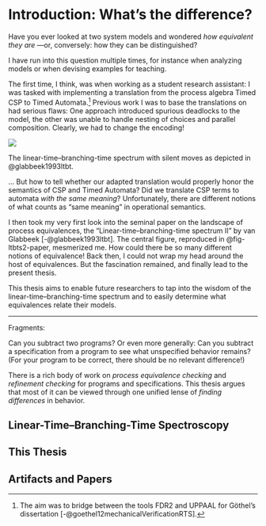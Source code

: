
# Introduction: What's the difference?

\pagenumbering{arabic}

Have you ever looked at two system models and wondered *how equivalent they are*
---or, conversely: how they can be distinguished?

I have run into this question multiple times, for instance when analyzing models or when devising examples for teaching.

The first time, I think, was when working as a student research assistant:
I was tasked with implementing a translation from the process algebra Timed CSP to Timed Automata.^[The aim was to bridge between the tools FDR2 and UPPAAL for Göthel's dissertation [-@goethel12mechanicalVerificationRTS].]
Previous work I was to base the translations on had serious flaws:
One approach introduced spurious deadlocks to the model, the other was unable to handle nesting of choices and parallel composition.
Clearly, we had to change the encoding!

::: {#fig-ltbts2-paper .column-margin}

![](img/ltbts2.png){.lightbox}

The linear-time–branching-time spectrum with silent moves as depicted in @glabbeek1993ltbt.

:::

… But how to tell whether our adapted translation would properly honor the semantics of CSP and Timed Automata?
Did we translate CSP terms to automata *with the same meaning*?
Unfortunately, there are different notions of what counts as “same meaning” in operational semantics.

I then took my very first look into the seminal paper on the landscape of process equivalences, the “Linear-time–branching-time spectrum II” by van Glabbeek [-@glabbeek1993ltbt].
The central figure, reproduced in @fig-ltbts2-paper, mesmerized me.
How could there be so many different notions of equivalence!
Back then, I could not wrap my head around the host of equivalences.
But the fascination remained, and finally lead to the present thesis.

This thesis aims to enable future researchers to tap into the wisdom of the linear-time–branching-time spectrum and to easily determine what equivalences relate their models.

----

Fragments:

Can you subtract two programs?
Or even more generally:
Can you subtract a specification from a program to see what unspecified behavior remains?
(For your program to be correct, there should be no relevant difference!)

There is a rich body of work on *process equivalence checking* and *refinement checking* for programs and specifications.
This thesis argues that most of it can be viewed through one unified lense of *finding differences* in behavior.

## Linear-Time–Branching-Time Spectroscopy

## This Thesis

## Artifacts and Papers

